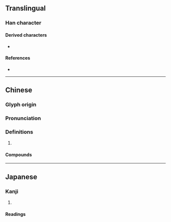 {{character info}}
==Translingual==

===Han character===
{{Han char|rn=82|rad=毛|as=06|sn=10|four=17714|canj=SMHQU|ids=⿱羽毛}}

====Derived characters====
* {{l|mul|[[𥉗]]}}

====References====
* {{Han ref|kx=0592.360|dkj=16813|dj=0985.050|hdz=31997.170|uh=6BE3|ud=27619|bh=D241|bd=53825}}

----

==Chinese==
{{zh-forms}}

===Glyph origin===
{{Han etym}}

===Pronunciation===
{{zh-pron
|m=mù
|c=muk6
|mc=y
|oc=y
|ma=
|cat=
}}

===Definitions===
{{zh-hanzi}}

# {{rfdef|zh}}

====Compounds====
{{zh-der|毣毣}}

----

==Japanese==

===Kanji===
{{ja-kanji|grade=|rs=毛06}}

# {{rfdef|ja|sort=毛06}}

====Readings====
{{ja-readings|on=ぼく,もく,ばく,まく|kun=よい}}